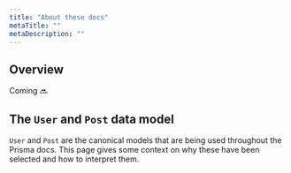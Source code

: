```yaml
---
title: "About these docs"
metaTitle: ""
metaDescription: ""
---
```


## Overview

Coming 🔜

## The `User` and `Post` data model 

`User` and `Post` are the canonical models that are being used throughout the Prisma docs. This page gives some context on why these have been selected and how to interpret them.
